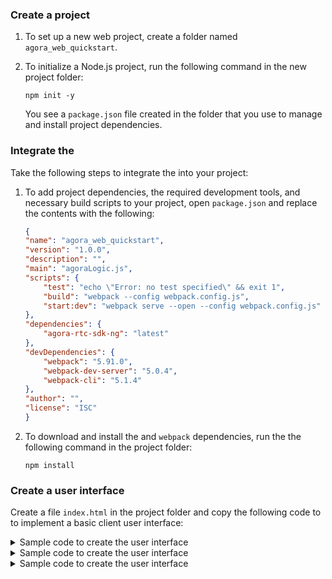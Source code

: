 
<PlatformWrapper platform = "web">

### Create a project

1. To set up a new web project, create a folder named `agora_web_quickstart`. 

1. To initialize a Node.js project, run the following command in the new project folder:

    ```shell
    npm init -y
    ```

    You see a `package.json` file created in the folder that you use to manage and install project dependencies.

### Integrate the <Vg k="COMPANY"/> <Vpd k="SDK"/>

Take the following steps to integrate the <Vg k="COMPANY" /> <Vpd k="SDK"/> into your project:

1. To add project dependencies, the required development tools, and necessary build scripts to your project, open `package.json` and replace the contents with the following:

    ```json
    {
    "name": "agora_web_quickstart",
    "version": "1.0.0",
    "description": "",
    "main": "agoraLogic.js",
    "scripts": {
        "test": "echo \"Error: no test specified\" && exit 1",
        "build": "webpack --config webpack.config.js",
        "start:dev": "webpack serve --open --config webpack.config.js"
    },
    "dependencies": {
        "agora-rtc-sdk-ng": "latest"
    },
    "devDependencies": {
        "webpack": "5.91.0",
        "webpack-dev-server": "5.0.4",
        "webpack-cli": "5.1.4"
    },
    "author": "",
    "license": "ISC"
    }
    ```

1. To download and install the <Vg k="COMPANY" /> <Vpd k="SDK" /> and `webpack` dependencies, run the the following command in the project folder:

    ```
    npm install
    ```

### Create a user interface​

Create a file `index.html` in the project folder and copy the following code to  to implement a basic client user interface:

<ProductWrapper product='interactive-live-streaming, broadcast-streaming'>
<details>
<summary>Sample code to create the user interface</summary>

<CodeBlock language="html" showLineNumbers>
{`<!DOCTYPE html>
<html lang="en">
    <head>
        <meta charset="UTF-8" />
        <title>Web SDK Video Quickstart</title>
        <!--
        This line imports the bundledAgoraLogic.js file generated by webpack, which contains the compiled JavaScript code.
        -->
        <script src="./dist/bundledAgoraLogic.js"></script>
    </head>
    <body>
        <h2 class="left-align">Web SDK Video Quickstart</h2>
        <div class="row">
            <div>
                <button type="button" id="host-join">Join as host</button>
                <button type="button" id="audience-join">Join as audience</button>
                <button type="button" id="leave">Leave</button>
            </div>
        </div>
    </body>
</html>`}
</CodeBlock>
</details>
</ProductWrapper>

<ProductWrapper product='voice-calling'>
<details>
<summary>Sample code to create the user interface</summary>

<CodeBlock language="html" showLineNumbers>
{`<!DOCTYPE html>
<html lang="en">
<head>
    <meta charset="UTF-8">
    <title>Web SDK Voice Quickstart</title>
    <!--
    This line imports the bundledAgoraLogic.js file generated by webpack, which contains the compiled JavaScript code.
    -->
    <script src="./dist/bundledAgoraLogic.js"></script>
</head>
<body>
    <h2 class="left-align">Web SDK Voice Quickstart</h2>
        <div class="row">
            <div>
                <button type="button" id="join">Join</button>
                <button type="button" id="leave">Leave</button>
            </div>
        </div>
</body>
</html>`}
</CodeBlock>
</details>
</ProductWrapper>

<ProductWrapper product='video-calling'>
<details>
<summary>Sample code to create the user interface</summary>
<CodeBlock language="html" showLineNumbers>
{`<!DOCTYPE html>
<html lang="en">
    <head>
        <meta charset="UTF-8" />
        <title>Web SDK Video Quickstart</title>
        <!--
        This line imports the bundledAgoraLogic.js file generated by webpack, which contains the compiled JavaScript code.
        -->
        <script src="./dist/bundledAgoraLogic.js"></script>
    </head>
    <body>
        <h2 class="left-align">Web SDK Video Quickstart</h2>
        <div class="row">
            <div>
                <button type="button" id="join">Join</button>
                <button type="button" id="leave">Leave</button>
            </div>
        </div>
    </body>
</html>`}
</CodeBlock>
</details>
</ProductWrapper>

</PlatformWrapper>